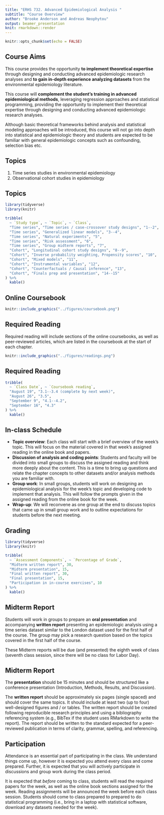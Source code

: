 ```yaml
---
title: "ERHS 732. Advanced Epidemiological Analysis "
subtitle: "Course Overview"
author: "Brooke Anderson and Andreas Neophytou"
output: beamer_presentation
knit: rmarkdown::render
---
```


```r
knitr::opts_chunk$set(echo = FALSE)
```


## Course Aims

This course provides the opportunity **to
implement theoretical expertise** through designing and conducting advanced
epidemiologic research analyses and **to gain in-depth experience analyzing
datasets** from the environmental epidemiology literature. 

This course will
**complement the student's training in advanced epidemiological methods**,
leveraging regression approaches and statistical programming, providing the
opportunity to implement their theoretical expertise through designing and
conducting  advanced epidemiologic research analyses. 

Although basic theoretical frameworks behind analysis and statistical modeling approaches will be introduced, this course will not go into depth into statistical and epidemiologic theory and students are expected to be familiar with general epidemiologic concepts such as confounding, selection bias etc.

## Topics

1. Time series studies in environmental epidemiology
2. Observational cohort studies in epidemiology

## Topics

```r
library(tidyverse)
library(knitr)

tribble(
  ~ `Study type`, ~ `Topic`, ~ `Class`,
  "Time series", "Time series / case-crossover study designs", "1--2",
  "Time series", "Generalized linear models", "3--4",
  "Time series", "Natural experiments", "5",
  "Time series", "Risk assessment", "6",
  "Time series", "Group midterm reports", "7",
  "Cohort", "Longitudinal cohort study designs", "8--9",
  "Cohort", "Inverse probability weighting, Propensity scores", "10", 
  "Cohort", "Mixed models", "11", 
  "Cohort", "Instrumental variables", "12", 
  "Cohort", "Counterfactuals / Causal inference", "13", 
  "Cohort", "Finals prep and presentation", "14--15"
) %>% 
  kable()
```

## Online Coursebook

```r
knitr::include_graphics("../figures/coursebook.png")
```

\medskip
\centering
\url{https://geanders.github.io/adv_epi_analysis/}

## Required Reading

Required reading will include sections of the online coursebooks, as well as 
peer-reviewed articles,
which are listed in the coursebook at the start of each chapter.

```r
knitr::include_graphics("../figures/readings.png")
```

## Required Reading

```r
tribble(
  ~ `Class Date`, ~ `Coursebook reading`, 
  "August 19", "3.1--3.4 (complete by next week)", 
  "August 26", "3.5", 
  "September 9", "4.1--4.2",
  "September 16", "4.3"
) %>% 
  kable()
```

## In-class Schedule

- **Topic overview**: Each class will start with a brief overview of the week's
    topic. This will focus on the material covered in that week's assigned 
    reading in the online book and papers.
- **Discussion of analysis and coding points**: Students and faculty will be
    divided into small groups to discuss the assigned reading and think more deeply about
    the content.  This is a time to bring up questions and relate the chapter
    concepts to other datasets and/or analysis methods you are familiar with.
- **Group work**: In small groups, students will work on designing an
    epidemiological analysis for the week's topic and developing code to 
    implement that analysis. This will follow the prompts given in the assigned
    reading from the online book for the week.
- **Wrap-up**: We will reconvene as one group at the end to discuss topics that
    came up in small group work and to outline expectations for students before
    the next meeting.

## Grading

```r
library(tidyverse)
library(knitr)

tribble(
  ~ `Assessment Components`, ~ `Percentage of Grade`, 
  "Midterm written report", 30, 
  "Midterm presentation", 15, 
  "Final written report", 30, 
  "Final presentation", 15, 
  "Participation in in-course exercises", 10
) %>% 
  kable()
```

## Midterm Report

Students will work in groups to  prepare an **oral presentation** and accompanying **written report** presenting an epidemiologic
analysis using a time series dataset similar to the London dataset used
for the first half of the course. The group may pick a research question
based on the topics covered in the first half of the course.

These Midterm reports will be due (and presented) the eighth week of class
(seventh class session, since there will be no class for Labor Day).

## Midterm Report

The **presentation**
should be 15 minutes and should be structured like a conference presentation
(Introduction, Methods, Results, and Discussion). 

The **written report**
should be approximately six pages (single spaced) and should cover the
same topics. It should include at least two (up to four) well-designed figures and / or
tables. The written report should be created following reproducible
research principles and using a bibliography referencing system (e.g., 
BibTex if the student uses RMarkdown to write the report). The report
should be written to the standard expected for a peer-reviewed 
publication in terms of clarity, grammar, spelling, and referencing.

## Participation

Attendance is an essential part of participating
in the class.  We understand things come up, however it is expected you
attend every class and come prepared. Further, it is expected that you will
actively participate in discussions and group work during the class period.

It is expected that *before* coming to class, students will read the required
papers for the week, as well as the online book sections assigned for the week.
Reading assignments will be announced the week before each class session.
Students should come to class prepared to prepared to do
statistical programming (i.e., bring in a laptop with statistical software,
download any datasets needed for the week).


